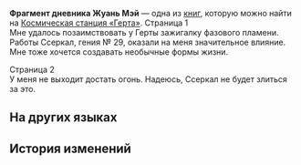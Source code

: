 {{Книга Инфобокс
|id           = 283
|Название     = Фрагмент дневника Жуань Мэй
|Изображение  = Item Journal Page.png
|Мир          = Космическая станция «Герта»
|Томов        = 1
|Автор        = <!--нужно добавить-->
|Описание     = Страницы, вырванные из дневника Жуань Мэй. Содержат короткие заметки, касающиеся её недавних исследований.
|Том1         = {{tx}}
|Источник1    = {{tx|Отсутствует источник}}
|Персонажи    = 
|Фракции      = 
}}
'''Фрагмент дневника Жуань Мэй''' — одна из [[Книги|книг]], которую можно найти на [[Космическая станция «Герта»]].
<!--
==Получение==
<gallery>
Книга НАЗВАНИЕ.png|НАЗВАНИЕ
Локация НАЗВАНИЕ.png|Расположение на карте. Ближайший пространственный якорь «[[НАЗВАНИЕ]]»
</gallery>
-->
Страница 1<br />
Мне удалось позаимствовать у Герты зажигалку фазового пламени.<br />
Работы Ссеркал, гения №&nbsp;29, оказали на меня значительное влияние. Мне тоже хочется создавать необычные формы жизни.

Страница 2<br />
У меня не выходит достать огонь. Надеюсь, Ссеркал не будет злиться за это.

==На других языках==
{{На других языках
|en   = Remnants of Ruan Mei's Diary
|zhs  = 阮•梅的日记残页
|zht  = 阮•梅的日記殘頁
|ja   = ルアン・メェイの日記のページ
|ko   = 완•매의 일기 찢어진 페이지
|es   = Páginas del diario de Ruan Mei
|fr   = Pages déchirées du journal de Ruan Mei
|ru   = Фрагмент дневника Жуань Мэй
|th   = เศษหน้าไดอารี่ของ Ruan Mei
|vi   = Mảnh Nhật Ký Của Ruan Mei
|de   = Überreste von Ruan Meis Tagebuch
|id   = Sobekan Diari Ruan Mei
|pt   = Resquícios do Diário de Ruan Mei
}}

==История изменений==
{{История изменений|2.7}}
